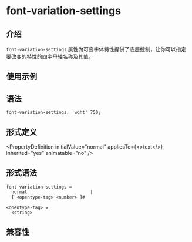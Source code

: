# font-variation-settings

## 介绍

`font-variation-settings` 属性为可变字体特性提供了底层控制，让你可以指定要改变的特性的四字母轴名称及其值。

## 使用示例


<Go
  example="css-api"
  defaultFile="src/font-variation-settings/App.tsx"
  img="https://lf-lynx.tiktok-cdns.com/obj/lynx-artifacts-oss-sg/plugin/static/font-variation-settings.jpeg"
  entry="src/font-variation-settings"
  defaultEntryFile="dist/font-variation-settings.lynx.bundle"
/>

## 语法

```css
font-variation-settings: 'wght' 750;
```

## 形式定义


<PropertyDefinition
  initialValue="normal"
  appliesTo={<>text</>}
  inherited="yes"
  animatable="no"
/>

## 形式语法

```
font-variation-settings =
  normal                        |
  [ <opentype-tag> <number> ]#

<opentype-tag> =
  <string>
```

## 兼容性


<LegacyCompatTable metadata="css/properties/font-variation-settings" />
